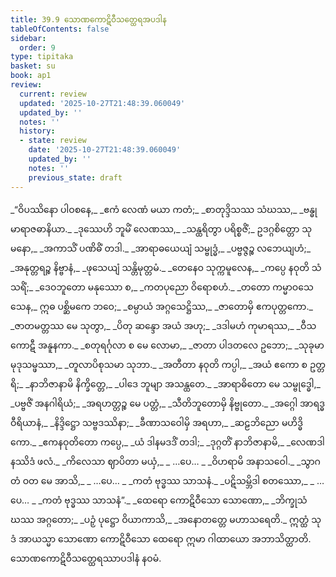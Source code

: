 ```yaml
---
title: 39.9 သောဏကောဋိဝီသတ္ထေရအပဒါန
tableOfContents: false
sidebar:
  order: 9
type: tipitaka
basket: su
book: ap1
review:
  current: review
  updated: '2025-10-27T21:48:39.060049'
  updated_by: ''
  notes: ''
  history:
  - state: review
    date: '2025-10-27T21:48:39.060049'
    updated_by: ''
    notes: ''
    previous_state: draft
---
```



<ReviewStatus review={frontmatter.review} showDetails={true} />

<HypothesisAnnotation frontmatter={frontmatter} />

<DynamicBreadcrumb />

<Division number="49" book="ap1" e="ch" v="20" p="345">

<Paragraph number="4241" type="verses" book="ap1">
_“ဝိပဿိနော ပါဝစနေ,_  
_ဧကံ လေဏံ မယာ ကတံ;_  
_စာတုဒ္ဒိသဿ သံဃဿ,_  
_ဗန္ဓုမာရာဇဓာနိယာ._  

</Paragraph>

</Division>
<Division number="50" book="ap1" e="ch" v="20" p="345">

<Paragraph number="4242" type="verses" book="ap1">
_ဒုဿေဟိ ဘူမိံ လေဏဿ,_  
_သန္ထရိတွာ ပရိစ္စဇိံ;_  
ဥဒဂ္ဂစိတ္တော သုမနော,_  
_အကာသိံ ပဏိဓိံ တဒါ._  

</Paragraph>

</Division>
<Division number="51" book="ap1" e="ch" v="20" p="345">

<Paragraph number="4243" type="verses" book="ap1">
_အာရာဓယေယျံ သမ္ဗုဒ္ဓံ,_  
_ပဗ္ဗဇ္ဇဉ္စ လဘေယျဟံ;_  
_အနုတ္တရဉ္စ နိဗ္ဗာနံ,_  
_ဖုသေယျံ သန္တိမုတ္တမံ._  

</Paragraph>

</Division>
<Division number="52" book="ap1" e="ch" v="20" p="345">

<Paragraph number="4244" type="verses" book="ap1">
_တေနေဝ သုက္ကမူလေန,_  
_ကပ္ပေ နဝုတိ သံသရိံ;_  
_ဒေဝဘူတော မနုဿော စ,_  
_ကတပုညော ဝိရောစဟံ._  

</Paragraph>

</Division>
<Division number="53" book="ap1" e="ch" v="20" p="345">

<Paragraph number="4245" type="verses" book="ap1">
_တတော ကမ္မာဝသေသေန,_  
ဣဓ ပစ္ဆိမကေ ဘဝေ;_  
_စမ္ပာယံ အဂ္ဂသေဋ္ဌိဿ,_  
_ဇာတောမှိ ဧကပုတ္တကော._  

</Paragraph>

</Division>
<Division number="54" book="ap1" e="ch" v="20" p="346">

<Paragraph number="4246" type="verses" book="ap1">
_ဇာတမတ္တဿ မေ သုတွာ,_  
_ပိတု ဆန္ဒော အယံ အဟု;_  
_ဒဒါမဟံ ကုမာရဿ,_  
_ဝီသကောဋီ အနူနကာ._  

</Paragraph>

</Division>
<Division number="55" book="ap1" e="ch" v="20" p="346">

<Paragraph number="4247" type="verses" book="ap1">
_စတုရင်္ဂုလာ စ မေ လောမာ,_  
_ဇာတာ ပါဒတလေ ဥဘော;_  
_သုခုမာ မုဒုသမ္ဖဿာ,_  
_တူလာပိစုသမာ သုဘာ._  

</Paragraph>

</Division>
<Division number="56" book="ap1" e="ch" v="20" p="346">

<Paragraph number="4248" type="verses" book="ap1">
_အတီတာ နဝုတိ ကပ္ပါ,_  
_အယံ ဧကော စ ဥတ္တရိ;_  
_နာဘိဇာနာမိ နိက္ခိတ္တေ,_  
_ပါဒေ ဘူမျာ အသန္ထတေ._  

</Paragraph>

</Division>
<Division number="57" book="ap1" e="ch" v="20" p="346">

<Paragraph number="4249" type="verses" book="ap1">
_အာရာဓိတော မေ သမ္ဗုဒ္ဓေါ,_  
_ပဗ္ဗဇိံ အနဂါရိယံ;_  
_အရဟတ္တဉ္စ မေ ပတ္တံ,_  
_သီတိဘူတောမှိ နိဗ္ဗုတော._  

</Paragraph>

</Division>
<Division number="58" book="ap1" e="ch" v="20" p="346">

<Paragraph number="4250" type="verses" book="ap1">
_အဂ္ဂေါ အာရဒ္ဓဝီရိယာနံ,_  
_နိဒ္ဒိဋ္ဌော သဗ္ဗဒဿိနာ;_  
_ခီဏာသဝေါမှိ အရဟာ,_  
_ဆဠဘိညော မဟိဒ္ဓိကော._  

</Paragraph>

</Division>
<Division number="59" book="ap1" e="ch" v="20" p="346">

<Paragraph number="4251" type="verses" book="ap1">
_ဧကနဝုတိတော ကပ္ပေ,_  
_ယံ ဒါနမဒဒိံ တဒါ;_  
_ဒုဂ္ဂတိံ နာဘိဇာနာမိ,_  
_လေဏဒါနဿိဒံ ဖလံ._  

</Paragraph>

</Division>
<Division number="60" book="ap1" e="ch" v="20" p="346">

<Paragraph number="4252" type="verses" book="ap1">
_ကိလေသာ ဈာပိတာ မယှံ,_  
_ …ပေ… _  
_ဝိဟရာမိ အနာသဝေါ._  

</Paragraph>

</Division>
<Division number="61" book="ap1" e="ch" v="20" p="346">

<Paragraph number="4253" type="verses" book="ap1">
_သွာဂတံ ဝတ မေ အာသိ,_  
_ …ပေ… _  
_ကတံ ဗုဒ္ဓဿ သာသနံ._  

</Paragraph>

</Division>
<Division number="62" book="ap1" e="ch" v="20" p="346">

<Paragraph number="4254" type="verses" book="ap1">
_ပဋိသမ္ဘိဒါ စတဿော,_  
_ …ပေ… _  
_ကတံ ဗုဒ္ဓဿ သာသနံ”._  

</Paragraph>

</Division>
<Division number="63" book="ap1" e="ch" v="20" p="346">

<Paragraph number="4255" type="verses" book="ap1">
_ထေရော ကောဋိဝီသော သောဏော,_  
_ဘိက္ခုသံဃဿ အဂ္ဂတော;_  
_ပဉှံ ပုဋ္ဌော ဝိယာကာသိ,_  
_အနောတတ္တေ မဟာသရေတိ._  

</Paragraph>

<Paragraph number="4256" book="ap1">
ဣတ္ထံ သုဒံ အာယသ္မာ သောဏော ကောဋိဝီသော ထေရော ဣမာ ဂါထာယော အဘာသိတ္ထာတိ.

</Paragraph>
</Division>

<Paragraph number="4257" type="center" book="ap1">
သောဏကောဋိဝီသတ္ထေရဿာပဒါနံ နဝမံ.
</Paragraph>